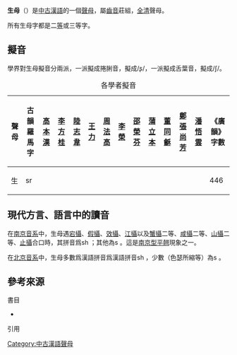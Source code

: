 {{refimprove|time=2015-05-28}}{{dablink|此條目講述的是中古漢語聲母，不是“[[母親|母親]]”。}}

'''生母'''{{sfn|竺家寧|1992|p=448}}（'''{{IPA|ʂ}}'''）是[[中古漢語|中古漢語]]的一個[[聲母|聲母]]，屬[[齒音|齒音]]莊組，[[全清|全清]]聲母。

所有生母字都是二[[等呼|等]]或三等字。

== 擬音 ==
學界對生母擬音分兩派，一派擬成捲脷音，擬成/ʂ/，一派擬成舌葉音，擬成/ʃ/。

{| class="wikitable" style="text-align:center"
|+各學者擬音
|-
!聲母||古韻羅馬字||[[高本漢|高本漢]]||[[李方桂|李方桂]]||[[陸志韋|陸志韋]]||[[王力_(语言学家)|王力]]||[[周法高|周法高]]||[[李榮_(語言學家)|李榮]]||[[邵榮芬|邵榮芬]]||[[蒲立本|蒲立本]]||[[董同龢|董同龢]]||[[鄭張尚芳|鄭張尚芳]]||[[潘悟雲|潘悟雲]]||《廣韻》字數
|-
|生||sr||{{IPA|ʂ}}||{{IPA|ʂ}}||{{IPA|ʃ}}||{{IPA|ʃ}}||{{IPA|ʂ}}||{{IPA|ʃ}}||{{IPA|ʃ}}||{{IPA|ʂ}}||{{IPA|ʃ}}||{{IPA|ʃ}}||{{IPA|ʂ}}||446
|}


==現代方言、語言中的讀音==

在[[南京話|南京音系]]中，生母遇[[宕攝|宕攝]]、[[假攝|假攝]]、[[效攝|效攝]]、[[江攝|江攝]]以及[[蟹攝|蟹攝]]二等、[[咸攝|咸攝]]二等、[[山攝|山攝]]二等、[[止攝|止攝]]合口時，其拼音爲sh {{IPA|[ʂ]}}；其他為s {{IPA|[s]}}。這是[[平翹音#南京型|南京型平翹]]現象之一。

在[[北京音系|北京音系]]中，生母多數爲漢語拼音爲漢語拼音sh {{IPA|[ʂ]}}，少數（色瑟所縮等）為s {{IPA|[s]}}。


== 參考來源 ==
;書目
*{{clref|竺家寧|1992|ref= {{cite isbn| 9571105104|ref=harv|noedit}}}}

;引用
{{reflist|1}}

{{切韻音系聲母}}
{{三十六字母}}
[[Category:中古漢語聲母|Category:中古漢語聲母]]
